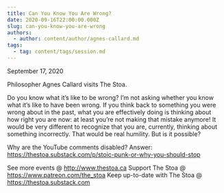 ```yaml
---
title: Can You Know You Are Wrong?
date: 2020-09-16T22:00:00.000Z
slug: can-you-know-you-are-wrong
authors:
  - author: content/author/agnes-callard.md
tags:
  - tag: content/tags/session.md
---
```


September 17, 2020

Philosopher Agnes Callard visits The Stoa.

Do you know what it’s like to be wrong? I’m not asking whether you know what it’s like to have been wrong. If you think back to something you were wrong about in the past, what you are effectively doing is thinking about how right you are now: at least you’re not making that mistake anymore! It would be very different to recognize that you are, currently, thinking about something incorrectly. That would be real humility. But is it possible?

Why are the YouTube comments disabled? Answer: https://thestoa.substack.com/p/stoic-punk-or-why-you-should-stop

See more events @ http://www.thestoa.ca
Support The Stoa @ https://www.patreon.com/the_stoa
Keep up-to-date with The Stoa @ https://thestoa.substack.com
